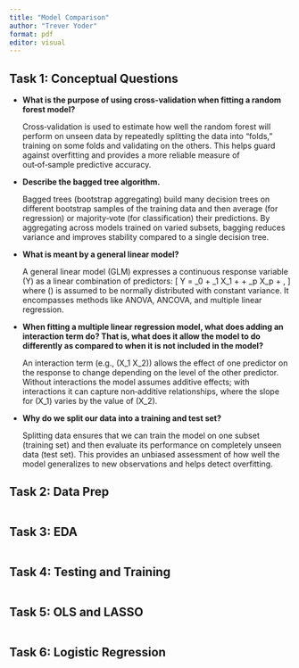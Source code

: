 ```yaml
---
title: "Model Comparison"
author: "Trever Yoder"
format: pdf
editor: visual
---
```


## Task 1: Conceptual Questions
-   **What is the purpose of using cross-validation when fitting a random forest model?**

    Cross‑validation is used to estimate how well the random forest will perform on unseen data by repeatedly splitting the data into “folds,” training on some folds and validating on the others. This helps guard against overfitting and provides a more reliable measure of out‑of‑sample predictive accuracy.

-   **Describe the bagged tree algorithm.**

    Bagged trees (bootstrap aggregating) build many decision trees on different bootstrap samples of the training data and then average (for regression) or majority‑vote (for classification) their predictions. By aggregating across models trained on varied subsets, bagging reduces variance and improves stability compared to a single decision tree.

-   **What is meant by a general linear model?**

    A general linear model (GLM) expresses a continuous response variable (Y) as a linear combination of predictors: \[ Y = \beta\_0 + \beta\_1 X_1 + \cdots + \beta\_p X_p + \varepsilon, \] where (\varepsilon) is assumed to be normally distributed with constant variance. It encompasses methods like ANOVA, ANCOVA, and multiple linear regression.

-   **When fitting a multiple linear regression model, what does adding an interaction term do? That is, what does it allow the model to do differently as compared to when it is not included in the model?**

    An interaction term (e.g., (X_1 \times X_2)) allows the effect of one predictor on the response to change depending on the level of the other predictor. Without interactions the model assumes additive effects; with interactions it can capture non‑additive relationships, where the slope for (X_1) varies by the value of (X_2).

-   **Why do we split our data into a training and test set?**

    Splitting data ensures that we can train the model on one subset (training set) and then evaluate its performance on completely unseen data (test set). This provides an unbiased assessment of how well the model generalizes to new observations and helps detect overfitting.

## Task 2: Data Prep


```r

```




## Task 3: EDA


```r

```



## Task 4: Testing and Training


```r

```


## Task 5: OLS and LASSO


```r

```




## Task 6: Logistic Regression


```r

```

